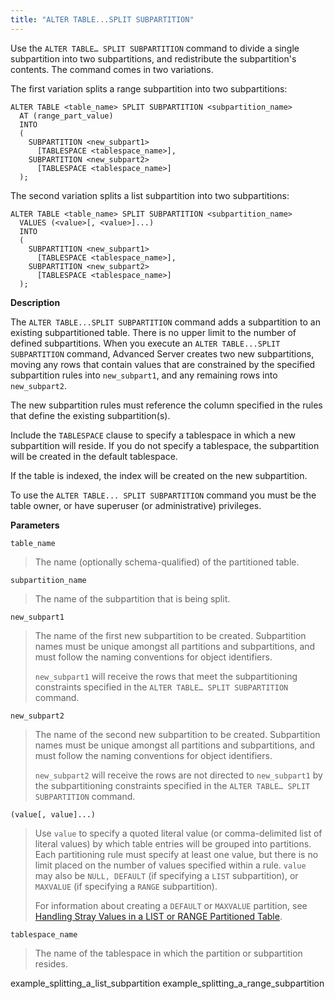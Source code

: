 ```yaml
---
title: "ALTER TABLE...SPLIT SUBPARTITION"
---
```


<div id="alter_table_split_subpartition" class="registered_link"></div>


Use the `ALTER TABLE… SPLIT SUBPARTITION` command to divide a single subpartition into two subpartitions, and redistribute the subpartition's contents. The command comes in two variations.

The first variation splits a range subpartition into two subpartitions:

``` text
ALTER TABLE <table_name> SPLIT SUBPARTITION <subpartition_name>
  AT (range_part_value)
  INTO
  (
    SUBPARTITION <new_subpart1>
      [TABLESPACE <tablespace_name>],
    SUBPARTITION <new_subpart2>
      [TABLESPACE <tablespace_name>]
  );
```

The second variation splits a list subpartition into two subpartitions:

``` text
ALTER TABLE <table_name> SPLIT SUBPARTITION <subpartition_name>
  VALUES (<value>[, <value>]...)
  INTO
  (
    SUBPARTITION <new_subpart1>
      [TABLESPACE <tablespace_name>],
    SUBPARTITION <new_subpart2>
      [TABLESPACE <tablespace_name>]
  );
```

**Description**

The `ALTER TABLE...SPLIT SUBPARTITION` command adds a subpartition to an existing subpartitioned table. There is no upper limit to the number of defined subpartitions. When you execute an `ALTER TABLE...SPLIT SUBPARTITION` command, Advanced Server creates two new subpartitions, moving any rows that contain values that are constrained by the specified subpartition rules into `new_subpart1`, and any remaining rows into `new_subpart2`.

The new subpartition rules must reference the column specified in the rules that define the existing subpartition(s).

Include the `TABLESPACE` clause to specify a tablespace in which a new subpartition will reside. If you do not specify a tablespace, the subpartition will be created in the default tablespace.

If the table is indexed, the index will be created on the new subpartition.

To use the `ALTER TABLE... SPLIT SUBPARTITION` command you must be the table owner, or have superuser (or administrative) privileges.

**Parameters**

`table_name`

> The name (optionally schema-qualified) of the partitioned table.

`subpartition_name`

> The name of the subpartition that is being split.

`new_subpart1`

> The name of the first new subpartition to be created. Subpartition names must be unique amongst all partitions and subpartitions, and must follow the naming conventions for object identifiers.
>
> `new_subpart1` will receive the rows that meet the subpartitioning constraints specified in the `ALTER TABLE… SPLIT SUBPARTITION` command.

`new_subpart2`

> The name of the second new subpartition to be created. Subpartition names must be unique amongst all partitions and subpartitions, and must follow the naming conventions for object identifiers.
>
> `new_subpart2` will receive the rows are not directed to `new_subpart1` by the subpartitioning constraints specified in the `ALTER TABLE… SPLIT SUBPARTITION` command.

`(value[, value]...)`

> Use `value` to specify a quoted literal value (or comma-delimited list of literal values) by which table entries will be grouped into partitions. Each partitioning rule must specify at least one value, but there is no limit placed on the number of values specified within a rule. `value` may also be `NULL, DEFAULT` (if specifying a `LIST` subpartition), or `MAXVALUE` (if specifying a `RANGE` subpartition).
>
> For information about creating a `DEFAULT` or `MAXVALUE` partition, see [Handling Stray Values in a LIST or RANGE Partitioned Table](../#handling_stray_values_in_a_list_or_range_partitioned_table).

`tablespace_name`

> The name of the tablespace in which the partition or subpartition resides.

<div class="toctree" maxdepth="3">

example\_splitting\_a\_list\_subpartition example\_splitting\_a\_range\_subpartition

</div>
